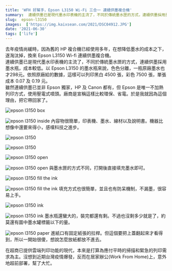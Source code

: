 ```yaml
---
title: 'WFH 好幫手，Epson L3150 Wi-Fi 三合一 連續供墨複合機'
summary:  連續供墨已是現代墨水印表機的主流了，不同於傳統墨水匣的方式，連續供墨採用墨水瓶，成本較低。
slug:  epson-l3150
images:  ['https://img.kaixsean.com/2021/DSC04912.JPG']
date: '2021-06-30'
tags: ['life']
---
```


去年疫情尚緩時，因為舊的 HP 複合機已經使用多年，在想降低墨水的成本之下，遂淘汰掉，換來 Epson L3150 Wi-fi 連續供墨複合機。  
連續供墨已是現代墨水印表機的主流了，不同於傳統墨水匣的方式，連續供墨採用墨水瓶，成本較低。以 Epson L3150 的墨水瓶來說，色色分離，一瓶原廠墨水也才298元。依照原廠給的數據，這樣可以列印黑白 4500 張，彩色 7500 張，單張成本 0.07 及 0.19 元。  
雖然連續供墨已並非 Epson 獨家，HP 及 Canon 都有，但 Epson 是唯一不加熱列印方式，使用壓電式噴頭。廠商是宣稱這樣比較環保、省電。於是我就因為這個理由，把它帶回家了。

![epson l3150 box](https://img.kaixsean.com/2021/DSC04908.JPG)

![epson l3150 inside](https://img.kaixsean.com/2021/DSC04909-min.jpeg)
內容物很簡單，印表機、墨水、線材以及說明書。機器比想像中還要來得小，感嘆科技之進步。

![epson l3150](https://img.kaixsean.com/2021/DSC04911.JPG)

![epson l3150](https://img.kaixsean.com/2021/DSC04912.JPG)

![epson l3150 open](https://img.kaixsean.com/2021/DSC04913.JPG)

![epson l3150 open](https://img.kaixsean.com/2021/DSC04915.JPG)
與墨水匣的方式不同，打開後直接填充墨水即可。

![epson l3150 fill the ink](https://img.kaixsean.com/2021/DSC04916.JPG)

![epson l3150 fill the ink](https://img.kaixsean.com/2021/DSC04918.JPG)
填充方式也很簡單，並且也有防呆機制，不漏墨，很容易上手。

![epson l3150 ink](https://img.kaixsean.com/2021/DSC04920.JPG)

![epson l3150 ink](https://img.kaixsean.com/2021/DSC04921.JPG)
墨水瓶還蠻大的，裝完都還有剩。不過也沒剩多少就是了，約莫還有圖中墨水罐標籤以下的量。

![epson l3150 paper](https://img.kaixsean.com/2021/DSC04922.JPG)
進紙口有固定紙張的拉桿。但這個要把上蓋翻起來才看得到，所以一開始很傻，想說怎麼放紙都放不進去。

在超商已提供雲端列印功能的現代，本來是打算為應付平時的掃描和緊急的列印需求為主。沒想到近期台灣疫情爆發，反而在居家辦公(Work From Home)上，意外地超前部署，幫了大忙。
